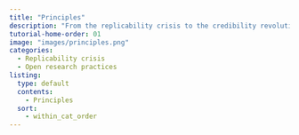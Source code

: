 ```yaml
---
title: "Principles"
description: "From the replicability crisis to the credibility revolution"
tutorial-home-order: 01
image: "images/principles.png"
categories:
  - Replicability crisis
  - Open research practices
listing:
  type: default
  contents:
    - Principles
  sort:
    - within_cat_order
---
```

